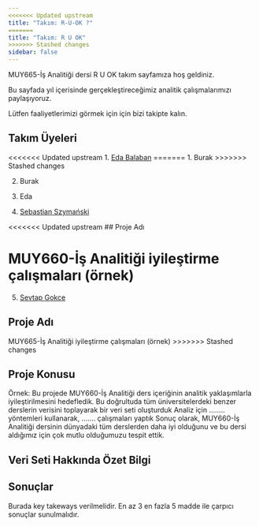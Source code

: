 ```yaml
---
<<<<<<< Updated upstream
title: "Takım: R-U-OK ?"
=======
title: "Takım: R U OK"
>>>>>>> Stashed changes
sidebar: false 
---
```


MUY665-İş Analitiği dersi R U OK takım sayfamıza hoş geldiniz.

Bu sayfada yıl içerisinde gerçekleştireceğimiz analitik çalışmalarımızı paylaşıyoruz.

Lütfen faaliyetlerimizi görmek için için bizi takipte kalın.

## Takım Üyeleri

<<<<<<< Updated upstream
1.  [Eda Balaban](/takim/edabalaban.qmd)
=======
1.  Burak
>>>>>>> Stashed changes

2.  Burak

3.  Eda

4.  [Sebastian Szymański](/takim/szymanski.qmd)

<<<<<<< Updated upstream
## Proje Adı

MUY660-İş Analitiği iyileştirme çalışmaları (örnek)
=======
5.  [Sevtap Gokce](/takim/SevtapGokce.qmd)

## Proje Adı

MUY665-İş Analitiği iyileştirme çalışmaları (örnek)
>>>>>>> Stashed changes

## Proje Konusu

Örnek: Bu projede MUY660-İş Analitiği ders içeriğinin analitik yaklaşımlarla iyileştirilmesini hedefledik. Bu doğrultuda tüm üniversitelerdeki benzer derslerin verisini toplayarak bir veri seti oluşturduk Analiz için ........ yöntemleri kullanarak, ....... çalışmaları yaptık Sonuç olarak, MUY660-İş Analitiği dersinin dünyadaki tüm derslerden daha iyi olduğunu ve bu dersi aldığımız için çok mutlu olduğumuzu tespit ettik.

## Veri Seti Hakkında Özet Bilgi

## Sonuçlar

Burada key takeways verilmelidir. En az 3 en fazla 5 madde ile çarpıcı sonuçlar sunulmalıdır.
